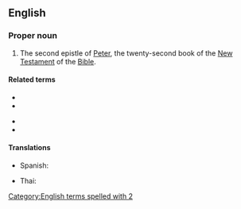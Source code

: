 ==English==

===Proper noun===
{{en-proper noun}}
{{book of the Bible|Second Epistle of Peter}}
# {{lb|en|biblical}} The second epistle of [[Peter]], the twenty-second book of the [[New Testament]] of the [[Bible]].

====Related terms====
{{rel-top}}
* {{l|en|Pet.}}
* {{l|en|1 Pet.}}
{{rel-mid}}
* {{l|en|1 Peter}}
* {{l|en|2 Pet.}}
{{rel-bottom}}

====Translations====
{{trans-top|Book of the Bible}}
* Spanish: {{t|es|2 Pedro|m}}
{{trans-mid}}
* Thai: {{t|th|๒ เปโตร}}
{{trans-bottom}}

[[Category:English terms spelled with 2]]